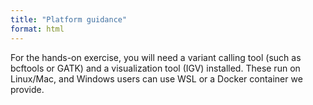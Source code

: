 ```yaml
---
title: "Platform guidance"
format: html
---
```


For the hands-on exercise, you will need a variant calling tool (such as bcftools or GATK) and a visualization tool (IGV) installed. These run on Linux/Mac, and Windows users can use WSL or a Docker container we provide.
